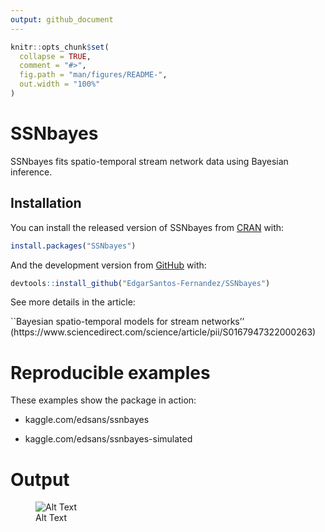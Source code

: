 ```yaml
---
output: github_document
---
```


<!-- README.md is generated from README.Rmd. Please edit that file -->

```r
knitr::opts_chunk$set(
  collapse = TRUE,
  comment = "#>",
  fig.path = "man/figures/README-",
  out.width = "100%"
)
```

# SSNbayes

<!-- badges: start -->
<!-- badges: end -->

SSNbayes fits spatio-temporal stream network data using Bayesian inference.

## Installation

You can install the released version of SSNbayes from [CRAN](https://CRAN.R-project.org) with:

``` r
install.packages("SSNbayes")
```

And the development version from [GitHub](https://github.com/) with:

``` r
devtools::install_github("EdgarSantos-Fernandez/SSNbayes")
```

See more details in the article:

``Bayesian spatio-temporal models for stream networks'' (https://www.sciencedirect.com/science/article/pii/S0167947322000263)


# Reproducible examples
These examples show the package in action:

*    kaggle.com/edsans/ssnbayes

*    kaggle.com/edsans/ssnbayes-simulated


# Output


![Alt Text](inst/exc_ts.gif)


